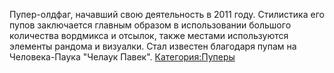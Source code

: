 Пупер-олдфаг, начавший свою деятельность в 2011 году. Стилистика его пупов заключается главным образом в использовании большого количества вордмикса и отсылок, также местами используются элементы рандома и визуалки. Стал известен благодаря пупам на Человека-Паука "Челаук Павек". {{Инфобокс_для_пуперов|другие_ники = Han1pa.|сферы_творчества = RYTP|год_начала = 2011|место_проживания = г. Красноярск|имя_фамилия = Богдан}}[[Категория:Пуперы]]